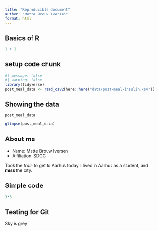```yaml
---
title: "Reproducible document"
author: "Mette Brouw Iversen"
format: html
---
```


## Basics of R

```r
1 + 1
```

## setup code chunk

```r
#| message: false
#| warning: false
library(tidyverse)
post_meal_data <- read_csv2(here::here("data/post-meal-insulin.csv")) 
```

## Showing the data

```r
post_meal_data
```

```r
glimpse(post_meal_data)
```



## About me

- Name: Mette Brouw Iversen
- Affiliation: SDCC

Took the *train* to get to Aarhus today. I lived in Aarhus as a student, and **miss** the city.

## Simple code

```r
3*3
```

## Testing for Git

Sky is grey 
